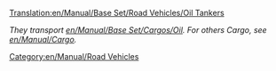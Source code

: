 [[Translation:en/Manual/Base Set/Road Vehicles/Oil Tankers]]

''They transport [[en/Manual/Base Set/Cargos/Oil]]. For others Cargo, see [[en/Manual/Cargo]].''

{{en/Manual/Base Set/Road Vehicles/RoadVehicle|name     = Witcombe Oil Tanker
  |img      = en/Manual/Base Set/Road Vehicles/Witcombe Oil Tanker.png
  |price    = £4,510 ($9,020) 
  |speed    = 48 km/h (30 mph)
  |annual   = £421 ($842)
  |designed = 1936
  |life     = 15
  |capacity = 21,000 litres of oil
}}
{{en/Manual/Base Set/Road Vehicles/RoadVehicle|name     = Foster Oil Tanker
  |img      = en/Manual/Base Set/Road Vehicles/Foster Oil Tanker.png
  |price    = £5,740 ($11,480) 
  |speed    = 88 km/h (55 mph)
  |annual   = £787 ($1,574)
  |designed = 1973
  |life     = 15
  |capacity = 25,000 litres of oil
}}
{{en/Manual/Base Set/Road Vehicles/RoadVehicle|name     = Perry Oil Tanker
  |img      = en/Manual/Base Set/Road Vehicles/Perry Oil Tanker.png
  |price    = £6,150 ($12,300) 
  |speed    = 112 km/h (70 mph)
  |annual   = £1,125 ($2,250)
  |designed = 2005
  |life     = 15
  |capacity = 27,000 litres of oil
}}

[[Category:en/Manual/Road Vehicles]]
